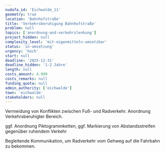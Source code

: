 ```yaml
---
nudafa_id: 'Eichwalde_11'
geometry: true
location: 'Bahnhofstraße'
title: 'Verkehrsberuhigung Bahnhofstraße'
problem: null
topics: ['anordnung-and-verkehrslenkung']
project_hidden: null
complexity_level: 'mit-eigenmitteln-umsetzbar'
status: 'in-umsetzung'
urgency: 'hoch'
start: null
deadline: '2025-12-31'
deadline_hidden: '1-2 Jahre'
length: null
costs_amount: 4.999
costs_remarks: null
funding_quota: null
admin_authority: ['eichwalde']
town: 'eichwalde'
stakeholders: null
---
```


Vermeidung von Konflikten zwischen Fuß- und Radverkehr. Anordnung Verkehrsberuhigter Bereich.

ggf. Anordnung Piktogrammketten, ggf. Markierung von Abstandsstreifen gegenüber ruhendem Verkehr

Begleitende Kommunikation, um Radverkehr vom Gehweg auf die Fahrbahn zu bekommen.

